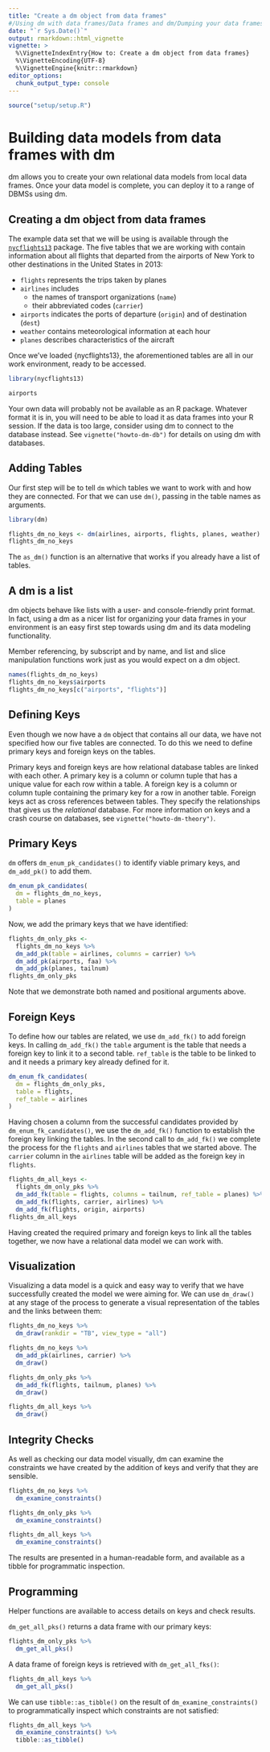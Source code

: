 ```yaml
---
title: "Create a dm object from data frames"
#/Using dm with data frames/Data frames and dm/Dumping your data frames into dm/Getting data frames into dm/From data frame to data model with dm/Turn your data frame into a datamodel with dm/Building data models from data frames with dm
date: "`r Sys.Date()`"
output: rmarkdown::html_vignette
vignette: >
  %\VignetteIndexEntry{How to: Create a dm object from data frames}
  %\VignetteEncoding{UTF-8}
  %\VignetteEngine{knitr::rmarkdown}
editor_options:
  chunk_output_type: console
---
```



``````r
source("setup/setup.R")
``````

# Building data models from data frames with dm

dm allows you to create your own relational data models from local data frames.
Once your data model is complete, you can deploy it to a range of DBMSs using dm.

## Creating a dm object from data frames

The example data set that we will be using is available through the [`nycflights13`](https://github.com/tidyverse/nycflights13) package.
The five tables that we are working with contain information about all flights that departed from the airports of New York to other destinations in the United States in 2013:

- `flights` represents the trips taken by planes
- `airlines` includes
  - the names of transport organizations (`name`)
  - their abbreviated codes (`carrier`)
- `airports` indicates the ports of departure (`origin`) and of destination (`dest`)
- `weather` contains meteorological information at each hour
- `planes` describes characteristics of the aircraft

Once we've loaded {nycflights13}, the aforementioned tables are all in our work environment, ready to be accessed.

```r
library(nycflights13)

airports
```

Your own data will probably not be available as an R package.
Whatever format it is in, you will need to be able to load it as data frames into your R session.
If the data is too large, consider using dm to connect to the database instead.
See `vignette("howto-dm-db")` for details on using dm with databases.

## Adding Tables

Our first step will be to tell `dm` which tables we want to work with and how they are connected.
For that we can use `dm()`, passing in the table names as arguments.

```r
library(dm)

flights_dm_no_keys <- dm(airlines, airports, flights, planes, weather)
flights_dm_no_keys
```

The `as_dm()` function is an alternative that works if you already have a list of tables.

## A dm is a list

dm objects behave like lists with a user- and console-friendly print format.
In fact, using a dm as a nicer list for organizing your data frames in your environment is an easy first step towards using dm and its data modeling functionality.

Member referencing, by subscript and by name, and list and slice manipulation functions work just as you would expect on a dm object.

```r
names(flights_dm_no_keys)
flights_dm_no_keys$airports
flights_dm_no_keys[c("airports", "flights")]
```

## Defining Keys

Even though we now have a `dm` object that contains all our data, we have not specified how our five tables are connected.
To do this we need to define primary keys and foreign keys on the tables.

Primary keys and foreign keys are how relational database tables are linked with each other.
A primary key is a column or column tuple that has a unique value for each row within a table.
A foreign key is a column or column tuple containing the primary key for a row in another table.
Foreign keys act as cross references between tables.
They specify the relationships that gives us the *relational* database.
For more information on keys and a crash course on databases, see `vignette("howto-dm-theory")`.

## Primary Keys

`dm` offers `dm_enum_pk_candidates()` to identify viable primary keys, and `dm_add_pk()` to add them.
```r
dm_enum_pk_candidates(
  dm = flights_dm_no_keys,
  table = planes
)
```

Now, we add the primary keys that we have identified:

```r
flights_dm_only_pks <-
  flights_dm_no_keys %>%
  dm_add_pk(table = airlines, columns = carrier) %>%
  dm_add_pk(airports, faa) %>%
  dm_add_pk(planes, tailnum)
flights_dm_only_pks
```

Note that we demonstrate both named and positional arguments above.

## Foreign Keys

To define how our tables are related, we use `dm_add_fk()` to add foreign keys.
In calling `dm_add_fk()` the `table` argument is the table that needs a foreign key to link it to a second table.
`ref_table` is the table to be linked to and it needs a primary key already defined for it.

```r
dm_enum_fk_candidates(
  dm = flights_dm_only_pks,
  table = flights,
  ref_table = airlines
)
```


Having chosen a column from the successful candidates provided by `dm_enum_fk_candidates()`, we use the `dm_add_fk()` function to establish the foreign key linking the tables.
In the second call to `dm_add_fk()` we complete the process for the `flights` and `airlines` tables that we started above.
The `carrier` column in the `airlines` table will be added as the foreign key in `flights`.

```r
flights_dm_all_keys <-
  flights_dm_only_pks %>%
  dm_add_fk(table = flights, columns = tailnum, ref_table = planes) %>%
  dm_add_fk(flights, carrier, airlines) %>%
  dm_add_fk(flights, origin, airports)
flights_dm_all_keys
```

Having created the required primary and foreign keys to link all the tables together, we now have a relational data model we can work with.

## Visualization

Visualizing a data model is a quick and easy way to verify that we have successfully created the model we were aiming for.
We can use `dm_draw()` at any stage of the process to generate a visual representation of the tables and the links between them:

```r
flights_dm_no_keys %>%
  dm_draw(rankdir = "TB", view_type = "all")

flights_dm_no_keys %>%
  dm_add_pk(airlines, carrier) %>%
  dm_draw()

flights_dm_only_pks %>%
  dm_add_fk(flights, tailnum, planes) %>%
  dm_draw()

flights_dm_all_keys %>%
  dm_draw()
```


## Integrity Checks

As well as checking our data model visually, dm can examine the constraints we have created by the addition of keys and verify that they are sensible.

```r
flights_dm_no_keys %>%
  dm_examine_constraints()

flights_dm_only_pks %>%
  dm_examine_constraints()

flights_dm_all_keys %>%
  dm_examine_constraints()
```

The results are presented in a human-readable form, and available as a tibble for programmatic inspection.


## Programming

Helper functions are available to access details on keys and check results.

`dm_get_all_pks()` returns a data frame with our primary keys:

```r
flights_dm_only_pks %>%
  dm_get_all_pks()
```

A data frame of foreign keys is retrieved with `dm_get_all_fks()`:

```r
flights_dm_all_keys %>%
  dm_get_all_pks()
```

We can use `tibble::as_tibble()` on the result of `dm_examine_constraints()` to programmatically inspect which constraints are not satisfied:

```r
flights_dm_all_keys %>%
  dm_examine_constraints() %>%
  tibble::as_tibble()
```
